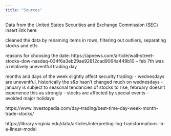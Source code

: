 ```yaml
---
title: "Sources"
---
```


Data from the United States Securities and Exchange Commission (SEC) insert link here

cleaned the data by renaming items in rows, filtering out outliers, separating stocks and etfs

reasons for choosing the date: 
https://apnews.com/article/wall-street-stocks-dow-nasdaq-034f6a3eb29ae92812cad9064a449b10 -- feb 7th was a relatively uneventful trading day

months and days of the week slightly affect security trading:
- wednesdays are uneventful, historically the s&p hasn't changed much on wednesdays
- january is subject to seasonal tendancies of stocks to rise, february doesn't experience this as strongly 
- stocks are affected by special events - avoided major holidays

https://www.investopedia.com/day-trading/best-time-day-week-month-trade-stocks/

https://library.virginia.edu/data/articles/interpreting-log-transformations-in-a-linear-model
